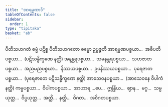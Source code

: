 ```yaml
---
title: "အာရမ္မဏာဒိ"
tableOfContents: false
sidebar:
  order: 1
type: "tipitaka"
basket: "ab"
---
```



<DynamicBreadcrumb />

<Division number="4">

<Paragraph number="650">
ပီတိသဟဂတံ ဓမ္မံ ပဋိစ္စ ပီတိသဟဂတော ဓမ္မော ဥပ္ပဇ္ဇတိ အာရမ္မဏပစ္စယာ…  အဓိပတိပစ္စယာ…  (ပဋိသန္ဓိက္ခဏေ နတ္ထိ) အနန္တရပစ္စယာ…  သမနန္တရပစ္စယာ…  သဟဇာတပစ္စယာ…  အညမညပစ္စယာ…  နိဿယပစ္စယာ…  ဥပနိဿယပစ္စယာ…  ပုရေဇာတပစ္စယာ…  (ပုရေဇာတေ ပဋိသန္ဓိက္ခဏေ နတ္ထိ) အာသေဝနပစ္စယာ…  (အာသေဝနေ ဝိပါကံ နတ္ထိ) ကမ္မပစ္စယာ…  ဝိပါကပစ္စယာ…  အာဟာရ …ပေ…  ဣန္ဒြိယ…  ဈာန…  မဂ္ဂ…  သမ္ပယုတ္တ…  ဝိပ္ပယုတ္တ…  အတ္ထိ…  နတ္ထိ…  ဝိဂတ…  အဝိဂတပစ္စယာ.
</Paragraph>
</Division>
